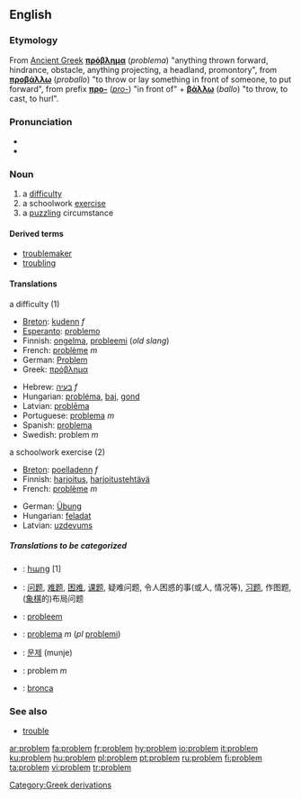 {{see|Problem}}
==English==

===Etymology===
From [[Ancient Greek]] '''[[πρόβλημα]]''' (''problema'') "anything thrown forward, hindrance, obstacle, anything projecting, a headland, promontory", from '''[[προβάλλω]]''' (''proballo'') "to throw or lay something in front of someone, to put forward", from prefix '''[[προ-]]''' (''[[pro-]]'') "in front of" + '''[[βάλλω]]''' (''ballo'') "to throw, to cast, to hurl".

===Pronunciation===
* {{IPA|/pɹɒbləm/}}
* {{audio|en-us-problem.ogg|Audio (US)}}

===Noun===
{{en-noun}}

# a [[difficulty]]
# a schoolwork [[exercise]]
# a [http://en.wikipedia.org/wiki/Puzzle puzzling] circumstance

====Derived terms====
*[[troublemaker]]
*[[troubling]]

====Translations====
;a difficulty (1)
{{top}}
*[[Breton]]: [[kudenn]] ''f''
*[[Esperanto]]: [[problemo]]
*Finnish: [[ongelma]], [[probleemi]] (''old slang'')
*French: [[problème]] ''m''
*German: [[Problem]] {{n}}
*Greek: [[πρόβλημα]] {{n}}
{{mid}}
*Hebrew: [[בעיה]] ''f''
*Hungarian: [[probléma]], [[baj]], [[gond]]
*Latvian: [[problēma]] {{f}}
*Portuguese: [[problema]] ''m''
*Spanish: [[problema]] {{m}}
*Swedish: problem ''m''
{{bottom}}

;a schoolwork exercise (2)
{{top}}
*[[Breton]]: [[poelladenn]] ''f''
*Finnish: [[harjoitus]], [[harjoitustehtävä]]
*French: [[problème]] ''m''
{{mid}}
*German: [[Übung]] {{f}}
*Hungarian: [[feladat]]
*Latvian: [[uzdevums]] {{m}}
{{bottom}}

=====Translations to be categorized=====
{{checktrans}}
{{top}}
*{{ttbc|Armenian}}: [[հարց]] [1]
*{{ttbc|Chinese}}: [[问题]], [[难题]], [[困难]], [[课题]], 疑难问题, 令人困惑的事(或人, 情况等), [[习题]], 作图题, ([[象棋]]的)布局问题
*{{ttbc|Dutch}}: [[probleem]] {{n}}
*{{ttbc|Italian}}: [[problema]] ''m'' (''pl'' [[problemi]])
{{mid}}
*{{ttbc|Korean}}: [[문제]] (munje)
*{{ttbc|Polish}}: problem ''m''
*{{ttbc|Spanish}}: [[bronca]] {{f}} {{italbrac|Mexico}}
{{bottom}}

===See also===
*[[trouble]]

[[Category:Greek derivations]]

[[ar:problem]]
[[fa:problem]]
[[fr:problem]]
[[hy:problem]]
[[io:problem]]
[[it:problem]]
[[ku:problem]]
[[hu:problem]]
[[pl:problem]]
[[pt:problem]]
[[ru:problem]]
[[fi:problem]]
[[ta:problem]]
[[vi:problem]]
[[tr:problem]]